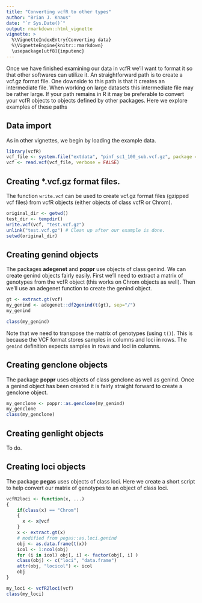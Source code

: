 ```yaml
---
title: "Converting vcfR to other types"
author: "Brian J. Knaus"
date: "`r Sys.Date()`"
output: rmarkdown::html_vignette
vignette: >
  %\VignetteIndexEntry{Converting data}
  %\VignetteEngine{knitr::rmarkdown}
  \usepackage[utf8]{inputenc}
---
```



Once we have finished examining our data in vcfR we'll want to format it so that other softwares can utilize it.
An straightforward path is to create a vcf.gz format file.
One downside to this path is that it creates an intermediate file.
When working on large datasets this intermediate file may be rather large.
If your path remains in R it may be preferable to convert your vcfR objects to objects defined by other packages.
Here we explore examples of these paths


## Data import

As in other vignettes, we begin by loading the example data.

```r
library(vcfR)
vcf_file <- system.file("extdata", "pinf_sc1_100_sub.vcf.gz", package = "vcfR")
vcf <- read.vcf(vcf_file, verbose = FALSE)
```



## Creating *.vcf.gz format files.


The function `write.vcf` can be used to create vcf.gz format files (gzipped vcf files) from vcfR objects (either objects of class vcfR or Chrom).


```r
original_dir <- getwd()
test_dir <- tempdir()
write.vcf(vcf, "test.vcf.gz")
unlink("test.vcf.gz") # Clean up after our example is done.
setwd(original_dir)
```


## Creating genind objects

The packages **adegenet** and **poppr** use objects of class genind.
We can create genind objects fairly easily.
First we'll need to extract a matrix of genotypes from the vcfR object (this works on Chrom objects as well).
Then we'll use an adegenet function to create the genind object.


```r
gt <- extract.gt(vcf)
my_genind <- adegenet::df2genind(t(gt), sep="/")
my_genind

class(my_genind)
```


Note that we need to transpose the matrix of genotypes (using `t()`).
This is because the VCF format stores samples in columns and loci in rows.
The `genind` definition expects samples in rows and loci in columns.


## Creating genclone objects


The package **poppr** uses objects of class genclone as well as genind.
Once a genind object has been created it is fairly straight forward to create a genclone object.


```r
my_genclone <- poppr::as.genclone(my_genind)
my_genclone
class(my_genclone)
```




## Creating genlight objects

To do.


## Creating loci objects

The package **pegas** uses objects of class loci.
Here we create a short script to help convert our matrix of genotypes to an object of class loci.


```r
vcfR2loci <- function(x, ...)
{
    if(class(x) == "Chrom")
    {
      x <- x@vcf
    }
    x <- extract.gt(x)
    # modified from pegas::as.loci.genind
    obj <- as.data.frame(t(x))
    icol <- 1:ncol(obj)
    for (i in icol) obj[, i] <- factor(obj[, i] )
    class(obj) <- c("loci", "data.frame")
    attr(obj, "locicol") <- icol
    obj
}

my_loci <- vcfR2loci(vcf)
class(my_loci)
```






